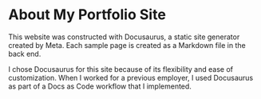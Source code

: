 # About My Portfolio Site

This website was constructed with Docusaurus, a static site generator created by Meta. Each sample page is created as a Markdown file in the back end. 

I chose Docusaurus for this site because of its flexibility and ease of customization. When I worked for a previous employer, I used Docusaurus as part of a Docs as Code workflow that I implemented.
